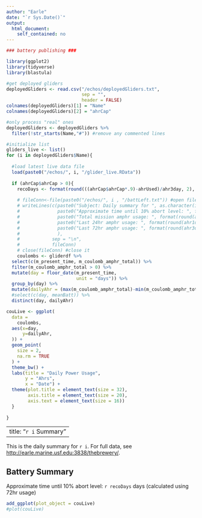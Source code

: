 ```yaml
---
author: "Earle"
date: "`r Sys.Date()`"
output: 
  html_document: 
    self_contained: no
---
```


```r
### battery publishing ###

library(ggplot2)
library(tidyverse)
library(blastula)

#get deployed gliders
deployedGliders <- read.csv("/echos/deployedGliders.txt", 
                            sep = "",
                            header = FALSE)
colnames(deployedGliders)[1] = "Name"
colnames(deployedGliders)[2] = "ahrCap"

#only process "real" ones
deployedGliders <- deployedGliders %>%
  filter(!str_starts(Name,"#")) #remove any commented lines

#initialize list
gliders_live <- list()
for (i in deployedGliders$Name){
  
  #load latest live data file
  load(paste0("/echos/", i, "/glider_live.RData"))
  
  if (ahrCap$ahrCap > 0){
    recoDays <- format(round(((ahrCap$ahrCap*.9)-ahrUsed)/ahr3day, 2), nsmall = 2) #calculate days til 10% abort level
    
    # fileConn<-file(paste0("/echos/", i , "/battLeft.txt")) #open file connection
    # writeLines(c(paste0("Subject: Daily summary for ", as.character(i)), #write email subject
    #              paste0("Approximate time until 10% abort level: ", format(round(recoDays, 2), nsmall = 2), " days (calculated with 72hr usage)"), #write recoDays var as char
    #              paste0("Total mission amphr usage: ", format(round(ahrAllday, 2), nsmall = 2), " amphr/day"),
    #              paste0("Last 24hr amphr usage: ", format(round(ahr1day, 2), nsmall = 2), " amphr/day"),
    #              paste0("Last 72hr amphr usage: ", format(round(ahr3day, 2), nsmall = 2), " amphr/day")
    #              ), 
    #            sep = "\n",
    #            fileConn)
    # close(fileConn) #close it
    coulombs <- gliderdf %>%
  select(c(m_present_time, m_coulomb_amphr_total)) %>%
  filter(m_coulomb_amphr_total > 0) %>%
  mutate(day = floor_date(m_present_time,
                          unit = "days")) %>%
  group_by(day) %>%
  mutate(dailyAhr = (max(m_coulomb_amphr_total)-min(m_coulomb_amphr_total))/(as.numeric(max(m_present_time))-as.numeric(min(m_present_time)))*86400) %>%
  #select(c(day, meanBatt)) %>%
  distinct(day, dailyAhr)

couLive <- ggplot(
  data = 
    coulombs,
  aes(x=day,
      y=dailyAhr,
  )) +
  geom_point(
    size = 2,
    na.rm = TRUE
  ) +
  theme_bw() +
  labs(title = "Daily Power Usage",
       y = "Ahrs",
       x = "Date") +
  theme(plot.title = element_text(size = 32),
        axis.title = element_text(size = 20),
        axis.text = element_text(size = 16))
  }
  
}
```

---
title: "`r i` Summary"
---

This is the daily summary for `r i`. For full data, see <http://earle.marine.usf.edu:3838/thebrewery/>.

## Battery Summary

Approximate time until 10% abort level: `r recoDays` days (calculated using 72hr usage)

```r
add_ggplot(plot_object = couLive)
#plot(couLive)
```

